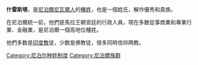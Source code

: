 '''什雷斯塔'''，是[[尼泊爾|尼泊爾]][[尼瓦爾人|尼瓦爾人]]的[[种姓制度|種姓]]，也是一個姓氏，解作優秀和貴族。

在尼泊爾統一前，他們是馬拉王朝宮廷的行政人員，現在多数從事商業和專業行業、金融業，是尼泊爾一個高地位種姓。

他們多数是[[印度教|印度教]]徒，少数是佛教徒，很多同時信仰两教。

[[Category:尼泊尔种姓制度|Category:尼泊尔种姓制度]] 
[[Category:尼泊爾族群|Category:尼泊爾族群]]